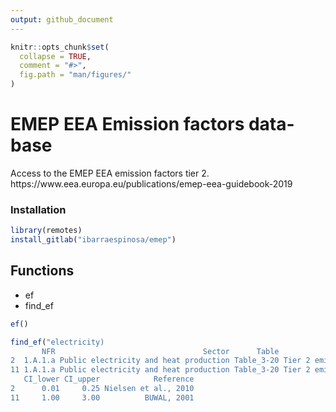 ```yaml
---
output: github_document
---
```


<!-- README.md is generated from README.Rmd. Please edit that file -->
<!-- date: "11 de Mayo de 2020" -->

```r
knitr::opts_chunk$set(
  collapse = TRUE,
  comment = "#>",
  fig.path = "man/figures/"
)
```

# EMEP EEA Emission factors data-base

Access to the EMEP EEA emission factors tier 2.
https://www.eea.europa.eu/publications/emep-eea-guidebook-2019


### Installation

```r
library(remotes) 
install_gitlab("ibarraespinosa/emep")
```

## Functions

- ef
- find_ef
```r
ef()
```
```r
find_ef("electricity)
       NFR                                 Sector      Table                   Type                                   Technology        Fuel Abatement Region Pollutant Value  Unit
2  1.A.1.a Public electricity and heat production Table_3-20 Tier 2 emission factor Stationary reciprocating Engines - gas-fired Natural gas             <NA>        Cr  0.05 mg/GJ
11 1.A.1.a Public electricity and heat production Table_3-20 Tier 2 emission factor Stationary reciprocating Engines - gas-fired Natural gas             <NA>       TSP     2  g/GJ
   CI_lower CI_upper            Reference
2      0.01     0.25 Nielsen et al., 2010
11     1.00     3.00          BUWAL, 2001
```

